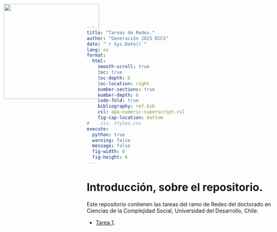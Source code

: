 ```yaml
---
title: "Tareas de Redes."
author: "Generación 2025 DCCS"
date: "`r Sys.Date()`"
lang: es
format:
  html:
    smooth-scroll: true
    toc: true
    toc-depth: 6
    toc-location: right
    number-sections: true
    number-depth: 6
    code-fold: true
    bibliography: ref.bib
    csl: apa-numeric-superscript.csl
    fig-cap-location: bottom
#    css: styles.css
execute:
  python: true
  warning: false
  message: false
  fig-width: 8
  fig-height: 6
---
```

<img src="logo.png" style="width: 250px; position:absolute; top:0; left:0; padding:10px;"/>

# Introducción, sobre el repositorio.

Este repositorio contienen las tareas del ramo de Redes del doctorado en Ciencias de la Complejidad Social, Universidad del Desarrollo, Chile.

- [Tarea 1](https://amarusimonaguerojimenez.github.io/Redes-DCCS/Stage1.html).
